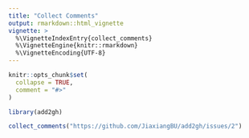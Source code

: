 ```yaml
---
title: "Collect Comments"
output: rmarkdown::html_vignette
vignette: >
  %\VignetteIndexEntry{collect_comments}
  %\VignetteEngine{knitr::rmarkdown}
  %\VignetteEncoding{UTF-8}
---
```


```r
knitr::opts_chunk$set(
  collapse = TRUE,
  comment = "#>"
)
```

```r
library(add2gh)
```

```r
collect_comments("https://github.com/JiaxiangBU/add2gh/issues/2")
```

